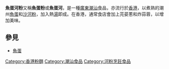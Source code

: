 {{Expand|time=2009-09-08}}
{{Unreferenced |time=2009-09-11T12:17:18+00:00 }} 

'''魚蛋河粉'''又稱'''魚蛋粉'''或'''魚蛋河'''，是一種[[廣東|廣東]][[潮汕|潮汕]]食品，亦流行於[[香港|香港]]，以煮熟的潮州[[魚蛋|魚蛋]]和[[沙河粉|沙河粉]]，加入熱[[湯|湯]]即成。在香港，通常食店會加上芫荽蔥和炸蒜蓉，以增加美味。

==參見==
*[[魚蛋|魚蛋]]

{{中国菜小作品}}

[[Category:香港粉麵|Category:香港粉麵]]
[[Category:潮汕食品|Category:潮汕食品]]
[[Category:河粉烹飪食品|Category:河粉烹飪食品]]